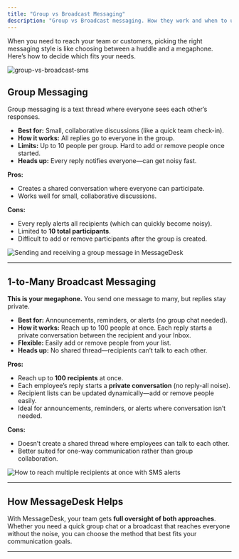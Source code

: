 ```yaml
---
title: "Group vs Broadcast Messaging"
description: "Group vs Broadcast messaging. How they work and when to use each one."
---
```


When you need to reach your team or customers, picking the right messaging style is like choosing between a huddle and a megaphone. Here’s how to decide which fits your needs.

![group-vs-broadcast-sms](/images/image.png)

## **Group Messaging**

Group messaging is a text thread where everyone sees each other’s responses.

- **Best for:** Small, collaborative discussions (like a quick team check-in).
- **How it works:** All replies go to everyone in the group.
- **Limits:** Up to 10 people per group. Hard to add or remove people once started.
- **Heads up:** Every reply notifies everyone—can get noisy fast.

**Pros:**

- Creates a shared conversation where everyone can participate.
- Works well for small, collaborative discussions.

**Cons:**

- Every reply alerts all recipients (which can quickly become noisy).
- Limited to **10 total participants**.
- Difficult to add or remove participants after the group is created.

![Sending and receiving a group message in MessageDesk](/images/CleanShot2025-09-18at11.05.48@2x.png)

---

## **1-to-Many Broadcast Messaging**

**This is your megaphone.** You send one message to many, but replies stay private.

- **Best for:** Announcements, reminders, or alerts (no group chat needed).
- **How it works:** Reach up to 100 people at once. Each reply starts a private conversation between the recipient and your Inbox.
- **Flexible:** Easily add or remove people from your list.
- **Heads up:** No shared thread—recipients can’t talk to each other.

**Pros:**

- Reach up to **100 recipients** at once.
- Each employee’s reply starts a **private conversation** (no reply-all noise).
- Recipient lists can be updated dynamically—add or remove people easily.
- Ideal for announcements, reminders, or alerts where conversation isn’t needed.

**Cons:**

- Doesn’t create a shared thread where employees can talk to each other.
- Better suited for one-way communication rather than group collaboration.

![How to reach multiple recipients at once with SMS alerts](/images/CleanShot2025-09-18at11.07.54@2x.png)

---

## **How MessageDesk Helps**

With MessageDesk, your team gets **full oversight of both approaches**. Whether you need a quick group chat or a broadcast that reaches everyone without the noise, you can choose the method that best fits your communication goals.

---